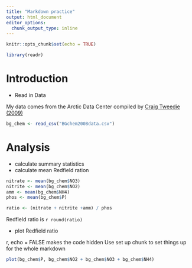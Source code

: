 ```yaml
---
title: "Markdown practice"
output: html_document
editor_options: 
  chunk_output_type: inline
---
```


```r
knitr::opts_chunk$set(echo = TRUE)
```

```r
library(readr)
```

# Introduction


- Read in Data

My data comes from the Arctic Data Center compiled by [Craig Tweedie (2009)](https://arcticdata.io/catalog/view/doi:10.18739/A25T3FZ8X)

```r
bg_chem <- read_csv("BGchem2008data.csv")
```

# Analysis

- calculate summary statistics
- calculate mean Redfield ration


```r
nitrate <- mean(bg_chem$NO3)
nitrite <- mean(bg_chem$NO2)
amm <- mean(bg_chem$NH4)
phos <- mean(bg_chem$P)
```


```r
ratio <- (nitrate + nitrite +amm) / phos

```

Redfield ratio is `r round(ratio) `

- plot Redfield ratio

r, echo = FALSE makes the code hidden 
Use set up chunk to set things up for the whole markdown
```r
plot(bg_chem$P, bg_chem$NO2 + bg_chem$NO3 + bg_chem$NH4)
```
